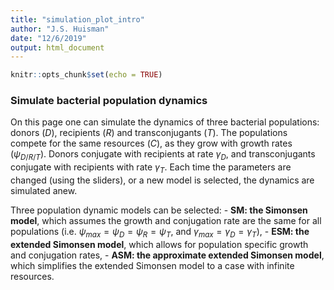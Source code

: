 ```yaml
---
title: "simulation_plot_intro"
author: "J.S. Huisman"
date: "12/6/2019"
output: html_document
---
```


```r
knitr::opts_chunk$set(echo = TRUE)
```

### Simulate bacterial population dynamics
On this page one can simulate the dynamics of three bacterial populations: donors ($D$), recipients ($R$) and transconjugants ($T$). The populations compete for the same resources ($C$), as they grow with growth rates ($\psi_{D/R/T}$). Donors conjugate with recipients at rate $\gamma_D$, and transconjugants conjugate with recipients with rate $\gamma_T$. 
Each time the parameters are changed (using the sliders), or a new model is selected, the dynamics are simulated anew.

Three population dynamic models can be selected: 
- **SM: the Simonsen model**, which assumes the growth and conjugation rate are the same for all populations (i.e. $\psi_{max} = \psi_{D} = \psi_{R} = \psi_{T}$, and $\gamma_{max} = \gamma_{D} = \gamma_{T}$), 
- **ESM: the extended Simonsen model**, which allows for population specific growth and conjugation rates, 
- **ASM: the approximate extended Simonsen model**, which simplifies the extended Simonsen model to a case with infinite resources.
